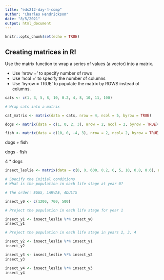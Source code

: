 ```yaml
---
title: "eds212-day-4-comp"
author: "Charles Hendrickson"
date: "8/5/2021"
output: html_document
---
```


```r
knitr::opts_chunk$set(echo = TRUE)
```

## Creating matrices in R! 

Use the matrix function to wrap a series of values (a vector) into a matrix. 

- Use 'nrow =' to specify number of rows 
- Use 'ncol =' to specify the number of columns
- Use 'byrow = TRUE' to populate the matrix by ROWS instead of columns. 

```r
cats <- c(1, 3, 5, 8, 10, 0.2, 4, 8, 10, 11, 100)

# Wrap cats into a matrix 

cat_matrix <- matrix(data = cats, nrow = 4, ncol = 5, byrow = TRUE)
```

```r
dogs <- matrix(data = c(1, 0, 2, 3), nrow = 2, ncol = 2, byrow = TRUE)
```

```r
fish <- matrix(data = c(10, 0, -4, 3), nrow = 2, ncol= 2, byrow = TRUE)
```

dogs + fish

dogs - fish

4 * dogs


```r
insect_leslie <- matrix(data = c(0, 0, 600, 0.2, 0, 5, 10, 0.8, 0.6), nrow = 3, ncol = 3, byrow = TRUE)

# Specify the initial conditions 
# What is the population in each life stage at year 0?

# The order: EGGS, LARVAE, ADULTS

insect_y0 <- c(1200, 700, 500)

# Project the population in each life stage for year 1 

insect_y1 <- insect_leslie %*% insect_y0
insect_y1

# Project the population in each life stage in years 2, 3, 4 

insect_y2 <- insect_leslie %*% insect_y1
insect_y2

insect_y3 <- insect_leslie %*% insect_y2
insect_y3

insect_y4 <- insect_leslie %*% insect_y3
insect_y4


```



















